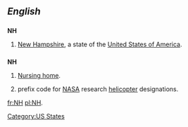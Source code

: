 {{also|nH}}
== ''English'' ==


==={{abbreviation}}===
'''NH'''

# {{US}} [[New Hampshire]], a state of the [[United States of America]].

==={{initialism}}===
'''NH'''

# [[nursing home|Nursing home]].
# {{US}}{{aviation}} prefix code for [[NASA]] research [[helicopter]] designations.

[[Category:US States]]

[[fr:NH]]
[[pl:NH]].